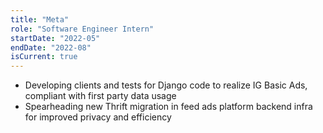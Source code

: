 ```yaml
---
title: "Meta"
role: "Software Engineer Intern"
startDate: "2022-05"
endDate: "2022-08"
isCurrent: true
---
```


- Developing clients and tests for Django code to realize IG Basic Ads, compliant with first party data usage
- Spearheading new Thrift migration in feed ads platform backend infra for improved privacy and efficiency
